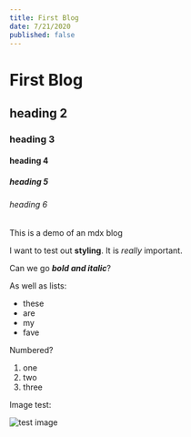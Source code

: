 ```yaml
---
title: First Blog
date: 7/21/2020
published: false
---
```


# First Blog

## heading 2
### heading 3
#### heading 4
##### heading 5
###### heading 6

This is a demo of an mdx blog

I want to test out **styling**. It is _really_ important.

Can we go _**bold and italic**_?

As well as lists:
- these
- are
- my
- fave

Numbered?
1. one
2. two
3. three

Image test:

<img alt="test image" src="https://storage.googleapis.com/jolly-blog/test.jpg" width={1000} height={800} />
